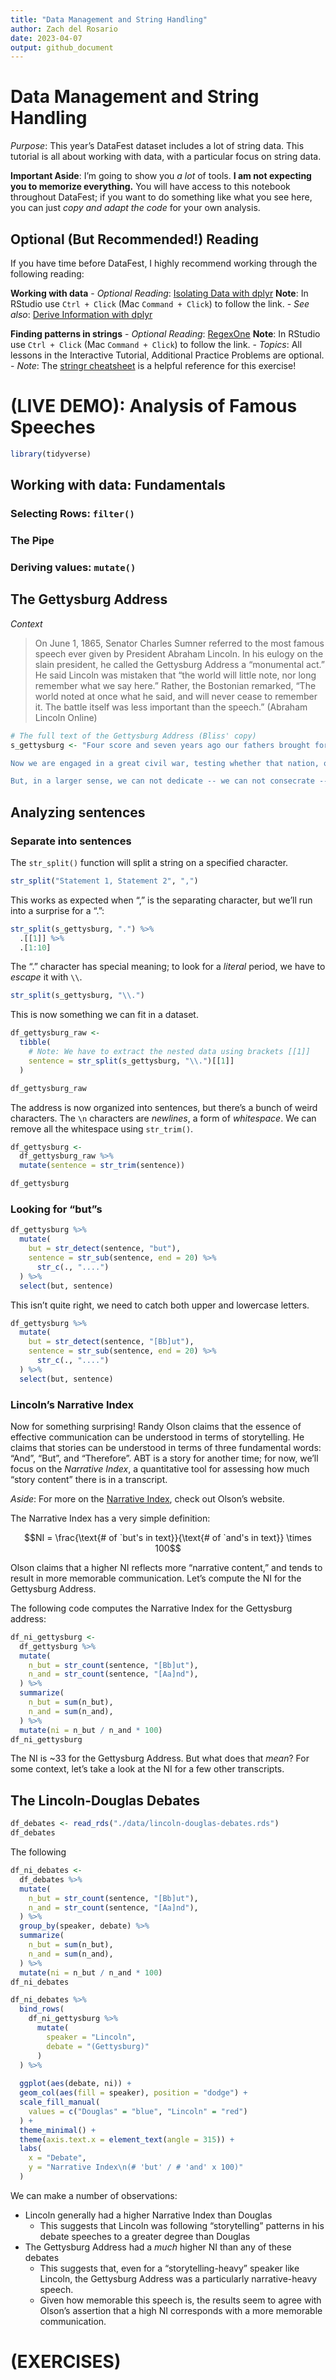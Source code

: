 ```yaml
---
title: "Data Management and String Handling"
author: Zach del Rosario
date: 2023-04-07
output: github_document
---
```


# Data Management and String Handling

*Purpose*: This year's DataFest dataset includes a lot of string data. This tutorial is all about working with data, with a particular focus on string data.

**Important Aside**: I'm going to show you *a lot* of tools. **I am not expecting you to memorize everything.** You will have access to this notebook throughout DataFest; if you want to do something like what you see here, you can just *copy and adapt the code* for your own analysis.

## Optional (But Recommended!) Reading

If you have time before DataFest, I highly recommend working through the following reading:

**Working with data**
- *Optional Reading*: [Isolating Data with dplyr](https://rstudio.cloud/learn/primers/2.2) **Note**: In RStudio use `Ctrl + Click` (Mac `Command + Click`) to follow the link.
- *See also*: [Derive Information with dplyr](https://posit.cloud/learn/primers/2.3)

**Finding patterns in strings**
- *Optional Reading*: [RegexOne](https://regexone.com/) **Note**: In RStudio use `Ctrl + Click` (Mac `Command + Click`) to follow the link.
- *Topics*: All lessons in the Interactive Tutorial, Additional Practice Problems are optional. 
- *Note*: The [stringr cheatsheet](https://github.com/rstudio/cheatsheets/raw/master/strings.pdf) is a helpful reference for this exercise!

# (LIVE DEMO): Analysis of Famous Speeches

```r
library(tidyverse)
```


## Working with data: Fundamentals

### Selecting Rows: `filter()`

### The Pipe

### Deriving values: `mutate()`



## The Gettysburg Address

*Context*

> On June 1, 1865, Senator Charles Sumner referred to the most famous speech ever given by President Abraham Lincoln. In his eulogy on the slain president, he called the Gettysburg Address a "monumental act." He said Lincoln was mistaken that "the world will little note, nor long remember what we say here." Rather, the Bostonian remarked, "The world noted at once what he said, and will never cease to remember it. The battle itself was less important than the speech." (Abraham Lincoln Online)

```r
# The full text of the Gettysburg Address (Bliss' copy)
s_gettysburg <- "Four score and seven years ago our fathers brought forth on this continent, a new nation, conceived in Liberty, and dedicated to the proposition that all men are created equal.

Now we are engaged in a great civil war, testing whether that nation, or any nation so conceived and so dedicated, can long endure. We are met on a great battle-field of that war. We have come to dedicate a portion of that field, as a final resting place for those who here gave their lives that that nation might live. It is altogether fitting and proper that we should do this.

But, in a larger sense, we can not dedicate -- we can not consecrate -- we can not hallow -- this ground. The brave men, living and dead, who struggled here, have consecrated it, far above our poor power to add or detract. The world will little note, nor long remember what we say here, but it can never forget what they did here. It is for us the living, rather, to be dedicated here to the unfinished work which they who fought here have thus far so nobly advanced. It is rather for us to be here dedicated to the great task remaining before us -- that from these honored dead we take increased devotion to that cause for which they gave the last full measure of devotion -- that we here highly resolve that these dead shall not have died in vain -- that this nation, under God, shall have a new birth of freedom -- and that government of the people, by the people, for the people, shall not perish from the earth."
```

## Analyzing sentences

### Separate into sentences

The `str_split()` function will split a string on a specified character.

```r
str_split("Statement 1, Statement 2", ",")
```

This works as expected when "," is the separating character, but we'll run into a surprise for a ".":

```r
str_split(s_gettysburg, ".") %>% 
  .[[1]] %>% 
  .[1:10]
```

The "." character has special meaning; to look for a *literal* period, we have to *escape* it with `\\`.

```r
str_split(s_gettysburg, "\\.")
```

This is now something we can fit in a dataset.

```r
df_gettysburg_raw <- 
  tibble(
    # Note: We have to extract the nested data using brackets [[1]]
    sentence = str_split(s_gettysburg, "\\.")[[1]]
  )

df_gettysburg_raw 
```

The address is now organized into sentences, but there's a bunch of weird characters. The `\n` characters are *newlines*, a form of *whitespace*. We can remove all the whitespace using `str_trim()`.

```r
df_gettysburg <- 
  df_gettysburg_raw %>% 
  mutate(sentence = str_trim(sentence))

df_gettysburg 
```

### Looking for "but"s

```r
df_gettysburg %>% 
  mutate(
    but = str_detect(sentence, "but"),
    sentence = str_sub(sentence, end = 20) %>% 
      str_c(., "....")
  ) %>% 
  select(but, sentence)
```

This isn't quite right, we need to catch both upper and lowercase letters.

```r
df_gettysburg %>% 
  mutate(
    but = str_detect(sentence, "[Bb]ut"),
    sentence = str_sub(sentence, end = 20) %>% 
      str_c(., "....")
  ) %>% 
  select(but, sentence)
```

### Lincoln's Narrative Index

Now for something surprising! Randy Olson claims that the essence of effective communication can be understood in terms of storytelling. He claims that stories can be understood in terms of three fundamental words: "And", "But", and "Therefore". ABT is a story for another time; for now, we'll focus on the *Narrative Index*, a quantitative tool for assessing how much "story content" there is in a transcript.

*Aside*: For more on the [Narrative Index](http://www.scienceneedsstory.com/blog/the-narrative-index/), check out Olson's website.

The Narrative Index has a very simple definition:

$$NI = \frac{\text{# of `but's in text}}{\text{# of `and's in text}} \times 100$$

Olson claims that a higher NI reflects more "narrative content," and tends to result in more memorable communication. Let's compute the NI for the Gettysburg Address.

The following code computes the Narrative Index for the Gettysburg address:

```r
df_ni_gettysburg <- 
  df_gettysburg %>% 
  mutate(
    n_but = str_count(sentence, "[Bb]ut"),
    n_and = str_count(sentence, "[Aa]nd"),
  ) %>% 
  summarize(
    n_but = sum(n_but),
    n_and = sum(n_and),
  ) %>% 
  mutate(ni = n_but / n_and * 100)
df_ni_gettysburg 
```

The NI is ~33 for the Gettysburg Address. But what does that *mean*? For some context, let's take a look at the NI for a few other transcripts.

## The Lincoln-Douglas Debates

```r
df_debates <- read_rds("./data/lincoln-douglas-debates.rds")
df_debates
```

The following

```r
df_ni_debates <- 
  df_debates %>% 
  mutate(
    n_but = str_count(sentence, "[Bb]ut"),
    n_and = str_count(sentence, "[Aa]nd"),
  ) %>% 
  group_by(speaker, debate) %>% 
  summarize(
    n_but = sum(n_but),
    n_and = sum(n_and),
  ) %>% 
  mutate(ni = n_but / n_and * 100)
df_ni_debates 
```


```r
df_ni_debates %>% 
  bind_rows(
    df_ni_gettysburg %>% 
      mutate(
        speaker = "Lincoln",
        debate = "(Gettysburg)"
      )
  ) %>% 
  
  ggplot(aes(debate, ni)) +
  geom_col(aes(fill = speaker), position = "dodge") +
  scale_fill_manual(
    values = c("Douglas" = "blue", "Lincoln" = "red")
  ) +
  theme_minimal() +
  theme(axis.text.x = element_text(angle = 315)) +
  labs(
    x = "Debate",
    y = "Narrative Index\n(# 'but' / # 'and' x 100)"
  )
```

We can make a number of observations:

- Lincoln generally had a higher Narrative Index than Douglas
  - This suggests that Lincoln was following "storytelling" patterns in his debate speeches to a greater degree than Douglas
- The Gettysburg Address had a *much* higher NI than any of these debates
  - This suggests that, even for a "storytelling-heavy" speaker like Lincoln, the Gettysburg Address was a particularly narrative-heavy speech.
  - Given how memorable this speech is, the results seem to agree with Olson's assertion that a high NI corresponds with a more memorable communication.

# (EXERCISES)

